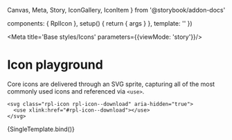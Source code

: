   Canvas,
  Meta,
  Story,
  IconGallery,
  IconItem
} from '@storybook/addon-docs'


  components: { RplIcon },
  setup() {
    return { args }
  },
  template: '<RplIcon v-bind="args" />'
})


<Meta title='Base styles/Icons' parameters={{viewMode: 'story'}}/>

# Icon playground

Core icons are delivered through an SVG sprite, capturing all of the most commonly used icons and referenced via `<use>`.

```
<svg class="rpl-icon rpl-icon--download" aria-hidden="true">
  <use xlink:href="#rpl-icon--download"></use>
</svg>
```

<Canvas>
  <Story
    name='Icon playground'
    argTypes={{
      colour: {
        control: { type: 'select' },
        options: RplColorThemes
      },
      name: {
        control: { type: 'select' },
        options: RplIconNames
      },
      size: {
        control: { type: 'select' },
        options: RplIconSizes
      },
      padded: {
        control: { type: 'boolean' }
      }
    }}
    args={{
      colour: RplColorThemes[0],
      name: RplIconNames[0],
      size: 'l',
      padded: false
    }}
  >
    {SingleTemplate.bind()}
  </Story>
</Canvas>
